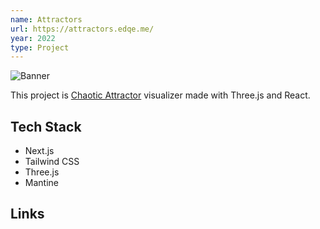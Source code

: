 ```yaml
---
name: Attractors
url: https://attractors.edqe.me/
year: 2022
type: Project
---
```


<img src="https://attractors.edqe.me/img/banner.png" alt="Banner" className="mx-auto object-cover max-h-64" />

This project is [Chaotic Attractor](https://en.wikipedia.org/wiki/Attractor) visualizer made with Three.js and React.

## Tech Stack

- Next.js
- Tailwind CSS
- Three.js
- Mantine

## Links

<section className="flex gap-4">
  <GithubLogo weight="fill" href="https://github.com/edqe14/attractors" />
  <Link href="https://attractors.edqe.me/" />
</section>
